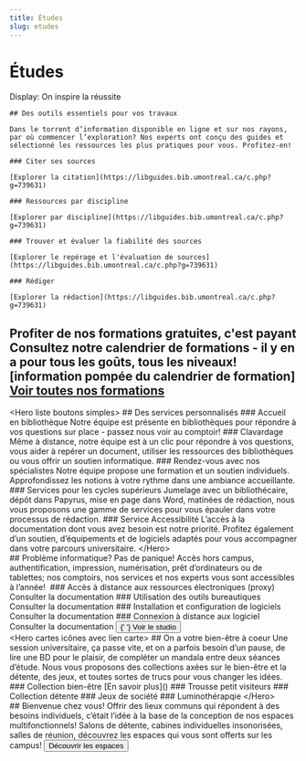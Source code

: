 ```yaml
---
title: Études
slug: etudes
---
```


# Études

Display: On inspire la réussite

<Section fond="bleu-50">
  <Hero cartes icônes avec lien carte lien-dessous>

    ## Des outils essentiels pour vos travaux
    
    Dans le torrent d’information disponible en ligne et sur nos rayons, par où commencer l’exploration? Nos experts ont conçu des guides et sélectionné les ressources les plus pratiques pour vous. Profitez-en!
    
    ### Citer ses sources
    
    [Explorer la citation](https://libguides.bib.umontreal.ca/c.php?g=739631)
    
    ### Ressources par discipline
    
    [Explorer par discipline](https://libguides.bib.umontreal.ca/c.php?g=739631)
    
    ### Trouver et évaluer la fiabilité des sources
    
    [Explorer le repérage et l'évaluation de sources](https://libguides.bib.umontreal.ca/c.php?g=739631)
    
    ### Rédiger
    
    [Explorer la rédaction](https://libguides.bib.umontreal.ca/c.php?g=739631)

  </Hero>
</Section>

<Section fond="bleu-50">

## Profiter de nos formations gratuites, c'est payant Consultez notre calendrier de formations - il y en a pour tous les goûts, tous les niveaux! [information pompée du calendrier de formation] [Voir toutes nos formations]()

</Section>

<Section fond="vert-foncé-600">
  &lt;Hero liste boutons simples&gt;
    ## Des services personnalisés ### Accueil en bibliothèque Notre équipe est présente en bibliothèques pour répondre à vos questions sur place - passez nous voir au comptoir! ### Clavardage Même à distance, notre équipe est à un clic pour répondre à vos questions, vous aider à repérer un document, utiliser les ressources des bibliothèques ou vous offrir un soutien informatique. ### Rendez-vous avec nos spécialistes Notre équipe propose une formation et un soutien individuels. Approfondissez les notions à votre rythme dans une ambiance accueillante. ### Services pour les cycles supérieurs Jumelage avec un bibliothécaire, dépôt dans Papyrus, mise en page dans Word, matinées de rédaction, nous vous proposons une gamme de services pour vous épauler dans votre processus de rédaction. ### Service Accessibilité L’accès à la documentation dont vous avez besoin est notre priorité. Profitez également d’un soutien, d’équipements et de logiciels adaptés pour vous accompagner dans votre parcours universitaire.
  &lt;/Hero&gt;
</Section>

<Section fond="bleu-50">
  <Hero cartes icônes avec lien carte lien-dessous>
    ## Problème informatique? Pas de panique! Accès hors campus, authentification, impression, numérisation, prêt d’ordinateurs ou de tablettes; nos comptoirs, nos services et nos experts vous sont accessibles à l’année!  ### Accès à distance aux ressources électroniques (proxy) Consulter la documentation ### Utilisation des outils bureautiques Consulter la documentation ### Installation et configuration de logiciels Consulter la documentation ### Connexion à distance aux logiciel Consulter la documentation
    <Button primaire externe>
      {' '}
      Voir le studio
    </Button>
  </Hero>
</Section>

<Section fond="bleu-200">
  &lt;Hero cartes icônes avec lien carte&gt;
    ## On a votre bien-être à coeur Une session universitaire, ça passe vite, et on a parfois besoin d’un pause, de lire une BD pour le plaisir, de compléter un mandala entre deux séances d’étude. Nous vous proposons des collections axées sur le bien-être et la détente, des jeux, et toutes sortes de trucs pour vous changer les idées. ### Collection bien-être [En savoir plus]() ### Trousse petit visiteurs ### Collection détente ### Jeux de société ### Luminothérapqie
  &lt;/Hero&gt;
</Section>

<Section fond="bleu-50">
  <Hero image texte gauche>
    ## Bienvenue chez vous! Offrir des lieux communs qui répondent à des besoins individuels, c’était l’idée à la base de la conception de nos espaces multifonctionnels! Salons de détente, cabines individuelles insonorisées, salles de réunion, découvrez les espaces qui vous sont offerts sur les campus!
    <Button primaire interne>
      Découvrir les espaces
    </Button>
  </Hero>
</Section>

